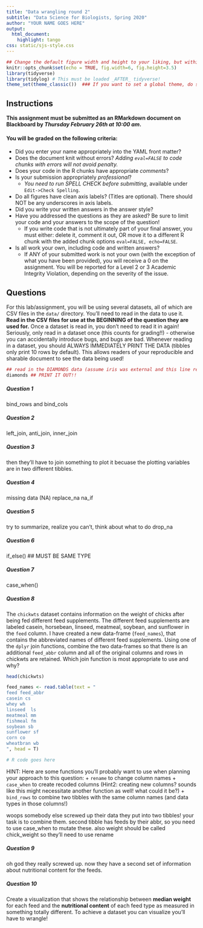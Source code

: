 ```yaml
---
title: "Data wrangling round 2"
subtitle: "Data Science for Biologists, Spring 2020"
author: "YOUR NAME GOES HERE"
output: 
  html_document:
    highlight: tango
css: static/sjs-style.css
---
```


<!-- SETUP CODE CHUNK -->
```r
## Change the default figure width and height to your liking, but within reason.
knitr::opts_chunk$set(echo = TRUE, fig.width=6, fig.height=3.5)
library(tidyverse)
library(tidylog) # This must be loaded _AFTER_ tidyverse!
theme_set(theme_classic())  ### If you want to set a global theme, do so here
```


## Instructions

**This assignment must be submitted as an RMarkdown document on Blackboard by _Thursday February 26th at 10:00 am_.** 

#### You will be graded on the following criteria:

+ Did you enter your name appropriately into the YAML front matter?
+ Does the document knit without errors? *Adding `eval=FALSE` to code chunks with errors will not avoid penalty.*
+ Does your code in the R chunks have appropriate *comments*? 
+ Is your submission appropriately _professional_? 
  + *You need to run SPELL CHECK before submitting*, available under `Edit->Check Spelling`.
+ Do all figures have clean axis labels? (Titles are optional). There should NOT be any underscores in axis labels.
+ Did you write your written answers in the <answer>answer style</answer>?
+ Have you addressed the questions as they are asked? Be sure to limit your code and your answers to the scope of the question!
  + If you write code that is not ultimately part of your final answer, you must either: delete it, comment it out, OR move it to a different R chunk with the added chunk options `eval=FALSE, echo=FALSE`. 
+ Is all work your own, including code and written answers?
  + If ANY of your submitted work is not your own (with the exception of what you have been provided), you will receive a 0 on the assignment. You will be reported for a Level 2 or 3 Academic Integrity Violation, depending on the severity of the issue.

<!-- HEY HAVE YOU KNITTED YET? IT'S VERY HARD TO READ INSTRUCTIONS IN RMD! -->


## Questions

For this lab/assignment, you will be using several datasets, all of which are CSV files in the `data/` directory. You'll need to read in the data to use it. **Read in the CSV files for use at the BEGINNING of the question they are used for.** Once a dataset is read in, you don't need to read it in again! Seriously, only read in a dataset once (this counts for grading!!) - otherwise you can accidentally introduce bugs, and bugs are bad. Whenever reading in a dataset, you should ALWAYS IMMEDIATELY PRINT THE DATA (tibbles only print 10 rows by default). This allows readers of your reproducible and sharable document to see the data being used!

```r
## read in the DIAMONDS data (assume iris was external and this line reads it in)
diamonds ## PRINT IT OUT!!
```


##### Question 1

bind_rows and bind_cols

##### Question 2

left_join, anti_join, inner_join

##### Question 3
then they'll have to join something to plot it becuase the plotting variables are in two different tibbles.

##### Question 4
missing data (NA)
replace_na
na_if

##### Question 5
try to summarize, realize you can't, think about what to do
drop_na

##### Question 6
if_else() ## MUST BE SAME TYPE


##### Question 7
case_when()


##### Question 8

The `chickwts` dataset contains information on the weight of chicks after being fed different feed supplements. The different feed supplements are labeled casein, horsebean, linseed, meatmeal, soybean, and sunflower in the `feed` column. I have created a new data-frame (`feed_names`), that contains the abbreviated names of different feed supplements. Using one of the `dplyr` join functions, combine the two data-frames so that there is an additional `feed_abbr` column and all of the original columns and rows in chickwts are retained. Which join function is most appropriate to use and why? 

```r
head(chickwts)

feed_names <- read.table(text = "
feed feed_abbr
casein cs
whey wh
linseed  ls
meatmeal mm
fishmeal fm
soybean sb
sunflower sf
corn co
wheatbran wb
", head = T)

# R code goes here
```

HINT: Here are some functions you'll probably want to use when planning your approach to this question:
+ `rename` to change column names
+ `case_when` to create recoded columns (Hint2: creating new columns? sounds like this might necessitate another function as well! what could it be?)
+ `bind_rows` to combine two tibbles with the same column names (and data types in those columns!)

woops somebody else screwed up their data 
they put into two tibbles! your task is to combine them.
second tibble has feeds by their abbr, so you need to use case_when to mutate these.
also weight should be called chick_weight so they'll need to use rename

##### Question 9

oh god they really screwed up. now they have a second set of information about nutritional content for the feeds. 


##### Question 10
Create a visualization that shows the relationship between **median weight** for each feed and the **nutritional content** of each feed type as measured in something totally different. To achieve a dataset you can visualize you'll have to wrangle!








